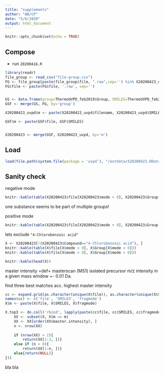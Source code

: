 ```yaml
---
title: "supplements"
author: "AB/CP"
date: "5/6/2020"
output: html_document
---
```


```r
knitr::opts_chunk$set(echo = TRUE)
```

## Compose

* run `20200416.R`

```r
library(readr)
file_group <- read_csv("file-group.csv")
FG <- file_group[paste(file_group$file, ".raw",sep='') %in% X20200423_uvpd$filename, ]
FG$file <- paste(FG$file, '.raw', sep='')


GS <- data.frame(group=ThermoUVPD_feb2019$Group, SMILES=ThermoUVPD_feb2019$SMILES)
GSF <- merge(GS, FG, by='group')

X20200423_uvpd$m <- paste(X20200423_uvpd$filename, X20200423_uvpd$SMILES)

GSF$m <- paste(GSF$file, GSF$SMILES)


X20200423 <- merge(GSF, X20200423_uvpd, by='m')

```


## Load
```r
load(file.path(system.file(package = 'uvpd'), "/extdata/X20200423.RData"))
```


## Sanity check


negative mode
```r
knitr::kable(table(X20200423$file[X20200423$mode < 0], X20200423$Group[X20200423$mode < 0]))
```

one substance seems to be part of multiple groups!

positive mode

```r
knitr::kable(table(X20200423$file[X20200423$mode > 0], X20200423$Group[X20200423$mode > 0]))
```

lets exclude `"4-Chlorobenzoic acid"`

```r
X <- X20200423[!(X20200423$Compound=="4-Chlorobenzoic acid"), ]
knitr::kable(table(X$file[X$mode < 0], X$Group[X$mode < 0]))
knitr::kable(table(X$file[X$mode > 0], X$Group[X$mode > 0]))
```


```r
knitr::kable(head(X))
```
master intensity =def= masterscan (MS1) isolated precursor m/z intensity in a given mass window +- 0.01 Da.


find three best matches acc. highest master intensity


```r
cc <- expand.grid(as.character(unique(X$file)), as.character(unique(X$SMILES.x)), as.character(unique(X$fragmode)))
names(cc) <- c('file', 'SMILES', 'fragmode')
X$m <- paste(X$file, X$SMILES, X$fragmode)

X.top3 <- do.call('rbind', lapply(paste(cc$file, cc$SMILES, cc$fragmode), function(m){
    XX <- subset(X, X$m == m)
    XX <- XX[order(XX$master.intensity), ]
    n <- nrow(XX)
    
    if (nrow(XX) > 2){
        return(XX[1:3, ])}
    else if (n > 0){
        return(XX[1:n, ])}
    else{return(NULL)}
}))

```

bla bla
